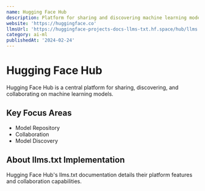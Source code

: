 ```yaml
---
name: Hugging Face Hub
description: Platform for sharing and discovering machine learning models
website: 'https://huggingface.co'
llmsUrl: 'https://huggingface-projects-docs-llms-txt.hf.space/hub/llms.txt'
category: ai-ml
publishedAt: '2024-02-24'
---
```


# Hugging Face Hub

Hugging Face Hub is a central platform for sharing, discovering, and collaborating on machine learning models.

## Key Focus Areas

- Model Repository
- Collaboration
- Model Discovery

## About llms.txt Implementation

Hugging Face Hub's llms.txt documentation details their platform features and collaboration capabilities.
